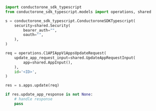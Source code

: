 ```python Update.py
import conductorone_sdk_typescript
from conductorone_sdk_typescript.models import operations, shared

s = conductorone_sdk_typescript.ConductoroneSDKTypescript(
    security=shared.Security(
        bearer_auth="",
        oauth="",
    ),
)

req = operations.C1APIAppV1AppsUpdateRequest(
    update_app_request_input=shared.UpdateAppRequestInput(
        app=shared.AppInput(),
    ),
    id='<ID>',
)

res = s.apps.update(req)

if res.update_app_response is not None:
    # handle response
    pass
```
